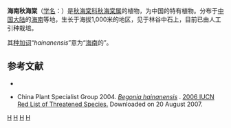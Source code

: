 {{Speciesbox
| status = EN
| status_system = IUCN3.1
| taxon = Begonia hainanensis
| authority =[[Chun|Chun]] & [[F.Chun|F.Chun]], 1939
}}

'''海南秋海棠'''（[[学名|学名]]：{{lang|la|''Begonia hainanensis''}}）是[[秋海棠科|秋海棠科]][[秋海棠属|秋海棠属]]的植物，为中国的特有植物。分布于[[中国大陆|中国大陆]]的[[海南|海南]]等地，生长于海拔1,000米的地区，见于林谷中石上，目前已由人工引种栽培。

其[[种加词|种加词]]“''hainanensis''”意为“[[海南|海南]]的”。

== 参考文献 ==
<div class="references-small">
* {{cite web| url =http://www.bioinfo.cn/db05/KmzwSpecies.php?action=view&id=1073| title =海南秋海棠| work =《中国高等植物数据库全库》| publisher =中国科学院微生物研究所| author =昆明植物研究所| accessdate =2009-02-22| deadurl =yes| archiveurl =https://web.archive.org/web/20160305042742/http://www.bioinfo.cn/db05/KmzwSpecies.php?action=view&id=1073| archivedate =2016-03-05}}
</div>
* China Plant Specialist Group 2004.  [http://www.iucnredlist.org/search/details.php/46552/all ''Begonia hainanensis''] {{Wayback|url=http://www.iucnredlist.org/search/details.php/46552/all |date=20070930102246 }}.   [http://www.iucnredlist.org 2006 IUCN Red List of Threatened Species. ] {{Wayback|url=http://www.iucnredlist.org/ |date=20180508171911 }}  Downloaded on 20 August 2007.
{{Taxonbar|from=Q4880550}}

[[Category:秋海棠属|H]]
[[Category:1939年描述的植物|H]]
[[Category:中国特有植物|H]]
[[Category:海南植物|H]]


{{植物小作品}}